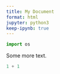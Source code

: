 ```yaml
---
title: My Document
format: html
jupyter: python3
keep-ipynb: true
---
```


```python
import os
```

Some more text.

```python
1 + 1
```

